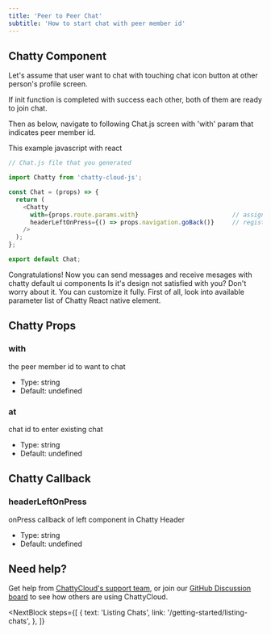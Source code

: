 ```yaml
---
title: 'Peer to Peer Chat'
subtitle: 'How to start chat with peer member id'
---
```


## Chatty Component

Let's assume that user want to chat with touching chat icon button at other person's profile screen.

If init function is completed with success each other, both of them are ready to join chat.

Then as below, navigate to following Chat.js screen with 'with' param that indicates peer member id.

This example javascript with react

```javascript
// Chat.js file that you generated

import Chatty from 'chatty-cloud-js';

const Chat = (props) => {
  return (
    <Chatty
      with={props.route.params.with}                          // assign peer member id which want to chat with to 'with' param
      headerLeftOnPress={() => props.navigation.goBack()}     // register callback function for returning back to previous screen 
    />
  );
};

export default Chat;


```

Congratulations!  Now you can send messages and receive mesages with chatty default ui components
Is it's design not satisfied with you? Don't worry about it. You can customize it fully.
First of all, look into available parameter list of Chatty React native element.


## Chatty Props

### with
the peer member id to want to chat
- Type: string
- Default: undefined

### at
chat id to enter existing chat
- Type: string
- Default: undefined

## Chatty Callback

### headerLeftOnPress
onPress callback of left component in Chatty Header
- Type: string
- Default: undefined




## Need help?

Get help from [ChattyCloud's support team](https://www.chatty-cloud.com/support), or join our [GitHub Discussion board](https://github.com/chatty-cloud/beta/discussions) to see how others are using ChattyCloud.

<NextBlock
  steps={[
    {
      text: 'Listing Chats',
      link: '/getting-started/listing-chats',
    },
  ]}
></NextBlock>

